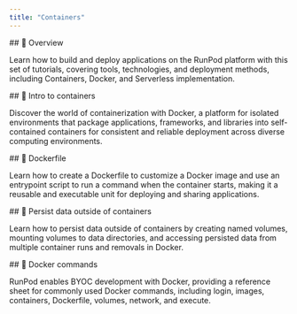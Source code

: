 ```yaml
---
title: "Containers"
---
```


<Card href="/tutorials/introduction/containers/overview">
## 📄️ Overview

Learn how to build and deploy applications on the RunPod platform with this set of tutorials, covering tools, technologies, and deployment methods, including Containers, Docker, and Serverless implementation.

</Card>

<Card href="/tutorials/introduction/containers/">
## 📄️ Intro to containers

Discover the world of containerization with Docker, a platform for isolated environments that package applications, frameworks, and libraries into self-contained containers for consistent and reliable deployment across diverse computing environments.

</Card>

<Card href="/tutorials/introduction/containers/create-dockerfiles">
## 📄️ Dockerfile

Learn how to create a Dockerfile to customize a Docker image and use an entrypoint script to run a command when the container starts, making it a reusable and executable unit for deploying and sharing applications.

</Card>

<Card href="/tutorials/introduction/containers/persist-data">
## 📄️ Persist data outside of containers

Learn how to persist data outside of containers by creating named volumes, mounting volumes to data directories, and accessing persisted data from multiple container runs and removals in Docker.

</Card>

<Card href="/tutorials/introduction/containers/docker-commands">
## 📄️ Docker commands

RunPod enables BYOC development with Docker, providing a reference sheet for commonly used Docker commands, including login, images, containers, Dockerfile, volumes, network, and execute.

</Card>
